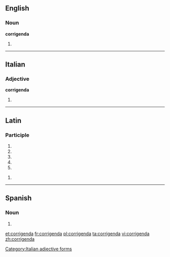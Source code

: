 ==English==

===Noun===
'''corrigenda'''

# {{plural of|corrigendum}}

----

==Italian==

===Adjective===
'''corrigenda''' {{f}}

# {{feminine of|[[corrigendo]]}}

[[Category:Italian adjective forms]]

----

==Latin==

===Participle===
{{la-part-form|corrigenda}}

# {{inflection of|corrigendus|corrigendus|nom|f|s|lang=la}}
# {{inflection of|corrigendus|corrigendus|nom|n|p|lang=la}}
# {{inflection of|corrigendus|corrigendus|acc|n|p|lang=la}}
# {{inflection of|corrigendus|corrigendus|voc|f|s|lang=la}}
# {{inflection of|corrigendus|corrigendus|voc|n|p|lang=la}}

{{la-part-form|corrigendā}}

# {{inflection of|corrigendus|corrigendus|abl|f|s|lang=la}}
{{count page|[[Wiktionary:Page count]]}}

----

==Spanish==

===Noun===
{{infl|es|noun form}}

# {{inflection of|corrigendum||plural|lang=es}}

[[et:corrigenda]]
[[fr:corrigenda]]
[[pl:corrigenda]]
[[ta:corrigenda]]
[[vi:corrigenda]]
[[zh:corrigenda]]